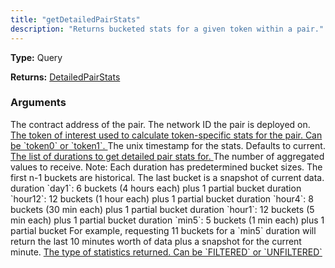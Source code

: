 ```yaml
---
title: "getDetailedPairStats"
description: "Returns bucketed stats for a given token within a pair."
---
```


**Type:** Query

**Returns:** [DetailedPairStats](/api-reference/types/detailedpairstats)

### Arguments

<ResponseField name="pairAddress" type="String!" required>
  The contract address of the pair.
</ResponseField>

<ResponseField name="networkId" type="Int!" required>
  The network ID the pair is deployed on.
</ResponseField>

<a href="/api-reference/types/tokenofinterest">
  <ResponseField name="tokenOfInterest" type="TokenOfInterest">
    The token of interest used to calculate token-specific stats for the pair. Can be `token0` or `token1`.
  </ResponseField>
</a>

<ResponseField name="timestamp" type="Int">
  The unix timestamp for the stats. Defaults to current.
</ResponseField>

<a href="/api-reference/types/detailedpairstatsduration">
  <ResponseField name="durations" type="[DetailedPairStatsDuration]">
    The list of durations to get detailed pair stats for.
  </ResponseField>
</a>

<ResponseField name="bucketCount" type="Int">
  The number of aggregated values to receive. Note: Each duration has predetermined bucket sizes.
  The first n-1 buckets are historical. The last bucket is a snapshot of current data.
 duration `day1`: 6 buckets (4 hours each) plus 1 partial bucket
 duration `hour12`: 12 buckets (1 hour each) plus 1 partial bucket
 duration `hour4`: 8 buckets (30 min each) plus 1 partial bucket
 duration `hour1`: 12 buckets (5 min each) plus 1 partial bucket
 duration `min5`: 5 buckets (1 min each) plus 1 partial bucket
 For example, requesting 11 buckets for a `min5` duration will return the last 10 minutes worth of data plus a snapshot for the current minute.
</ResponseField>

<a href="/api-reference/types/tokenpairstatisticstype">
  <ResponseField name="statsType" type="TokenPairStatisticsType">
    The type of statistics returned. Can be `FILTERED` or `UNFILTERED`
  </ResponseField>
</a>

